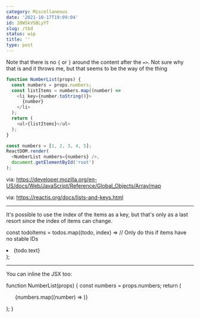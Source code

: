 ```yaml
---
category: Miscellaneous
date: '2021-10-17T19:09:04'
id: 20WSkVSBLyYT
slug: /tbd
status: wip
title: ''
type: post
---
```


Note that there is no `{` or `}` around the content after the `=>`. Not sure why that is and it throws me, but that seems to be the way of the thing

```javascript
function NumberList(props) {
  const numbers = props.numbers;
  const listItems = numbers.map((number) =>
    <li key={number.toString()}>
      {number}
    </li>
  );
  return (
    <ul>{listItems}</ul>
  );
}

const numbers = [1, 2, 3, 4, 5];
ReactDOM.render(
  <NumberList numbers={numbers} />,
  document.getElementById('root')
);  
```


via: https://developer.mozilla.org/en-US/docs/Web/JavaScript/Reference/Global_Objects/Array/map

via: https://reactjs.org/docs/lists-and-keys.html


---

It's possible to use the index of the items as a key, but that's only as a last resort since the index of items can change. 


const todoItems = todos.map((todo, index) =>
  // Only do this if items have no stable IDs
  <li key={index}>
    {todo.text}
  </li>
);

---

You can inline the JSX too:

function NumberList(props) {
  const numbers = props.numbers;
  return (
    <ul>
      {numbers.map((number) =>
        <ListItem key={number.toString()}
                  value={number} />
      )}
    </ul>
  );
}